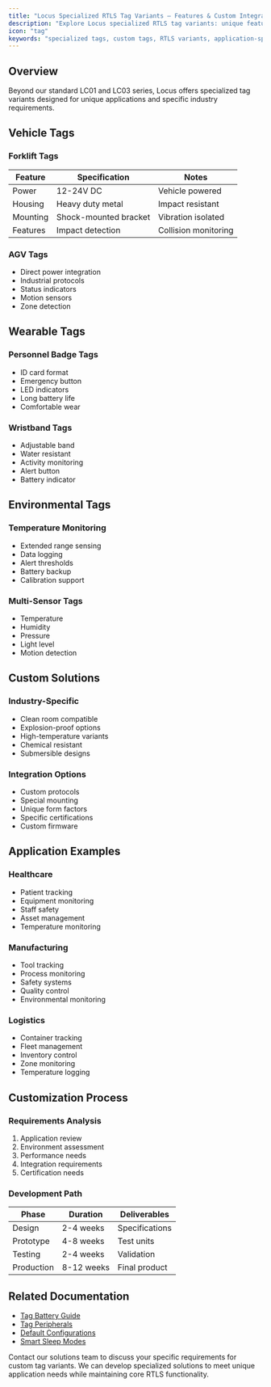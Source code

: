 ```yaml
---
title: "Locus Specialized RTLS Tag Variants – Features & Custom Integration"
description: "Explore Locus specialized RTLS tag variants: unique features, custom integration options, and industrial use cases for application-specific tracking."
icon: "tag"
keywords: "specialized tags, custom tags, RTLS variants, application-specific tags, industrial tags, Locus RTLS"
---
```



## Overview

Beyond our standard LC01 and LC03 series, Locus offers specialized tag variants designed for unique applications and specific industry requirements.

## Vehicle Tags

### Forklift Tags
| Feature | Specification | Notes |
|---------|--------------|--------|
| Power | 12-24V DC | Vehicle powered |
| Housing | Heavy duty metal | Impact resistant |
| Mounting | Shock-mounted bracket | Vibration isolated |
| Features | Impact detection | Collision monitoring |

### AGV Tags
- Direct power integration
- Industrial protocols
- Status indicators
- Motion sensors
- Zone detection

## Wearable Tags

### Personnel Badge Tags
- ID card format
- Emergency button
- LED indicators
- Long battery life
- Comfortable wear

### Wristband Tags
- Adjustable band
- Water resistant
- Activity monitoring
- Alert button
- Battery indicator

## Environmental Tags

### Temperature Monitoring
- Extended range sensing
- Data logging
- Alert thresholds
- Battery backup
- Calibration support

### Multi-Sensor Tags
- Temperature
- Humidity
- Pressure
- Light level
- Motion detection

## Custom Solutions

### Industry-Specific
- Clean room compatible
- Explosion-proof options
- High-temperature variants
- Chemical resistant
- Submersible designs

### Integration Options
- Custom protocols
- Special mounting
- Unique form factors
- Specific certifications
- Custom firmware

## Application Examples

### Healthcare
- Patient tracking
- Equipment monitoring
- Staff safety
- Asset management
- Temperature monitoring

### Manufacturing
- Tool tracking
- Process monitoring
- Safety systems
- Quality control
- Environmental monitoring

### Logistics
- Container tracking
- Fleet management
- Inventory control
- Zone monitoring
- Temperature logging

## Customization Process

### Requirements Analysis
1. Application review
2. Environment assessment
3. Performance needs
4. Integration requirements
5. Certification needs

### Development Path
| Phase | Duration | Deliverables |
|-------|----------|--------------|
| Design | 2-4 weeks | Specifications |
| Prototype | 4-8 weeks | Test units |
| Testing | 2-4 weeks | Validation |
| Production | 8-12 weeks | Final product |

## Related Documentation

- [Tag Battery Guide](../tagbattery)
- [Tag Peripherals](../tagperipherals)
- [Default Configurations](../defaultconfigurations)
- [Smart Sleep Modes](../smartsleepmodes)

<Callout type="info">
Contact our solutions team to discuss your specific requirements for custom tag variants. We can develop specialized solutions to meet unique application needs while maintaining core RTLS functionality.
</Callout>

